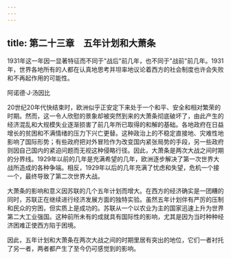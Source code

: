 ```yaml
---
---
---
```

title: 第二十三章　五年计划和大萧条
---



1931年这一年因一显著特征而不同于"战后"前几年，也不同于"战前"前几年。1931年，世界各地所有的人都在认真地思考并坦率地议论着西方的社会制度也许会失败和不再起作用的可能性。

阿诺德·J·汤因比

20世纪20年代快结束时，欧洲似乎正安定下来处于一个和平、安全和相对繁荣的时期。然而，这一令人欣慰的景象却被突然到来的大萧条彻底破坏了，由此产生的经济混乱和大规模失业逐渐损害了前几年所已取得的和解的基础。各地政府在日益增长的贫困和不满情绪的压力下兴亡更替。这种政治上的不稳定直接地、灾难性地影响了国际形势；有些政府把对外冒险作为改变国内紧张局势的手段，另一些政府则因自己国内的紧迫问题而无视这种侵略行径。因此，大萧条是两次大战之间时期的分界线。1929年以前的几年是充满希望的几年，欧洲逐步解决了第一次世界大战所造成的各种争端。相反，1929年以后的几年充满了忧虑和失望，危机一个接一个，最终导致了第二次世界大战。

大萧条的影响和意义因苏联的几个五年计划而增大。在西方的经济确实是一团糟的同时，苏联正在继续进行经济发展方面的独特实验。虽然五年计划伴有严厉的压制和民众的穷困，但实质上是成功的。苏联从一个以农业为主的国家迅速上升为世界第二大工业强国。这种前所未有的成就具有国际性的影响，尤其是因为当时种种经济困难正使西方陷于困境。

因此，五年计划和大萧条在两次大战之间的时期里居有突出的地位，它们一者衬托了另一者，两者都产生了至今仍可感觉到的影响。